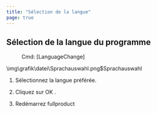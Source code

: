 ```yaml
---
title: "Sélection de la langue"
page: true
---
```

## S&#233;lection de la langue du programme
 <Menu> Cmd: [LanguageChange] </Menu><Image>\img\grafik\datei\Sprachauswahl.png$Sprachauswahl</Image>

1. S&#233;lectionnez la langue pr&#233;f&#233;r&#233;e.

2. Cliquez sur <Border>OK</Border> .

3. Red&#233;marrez <Placeholder>fullproduct</Placeholder> 


